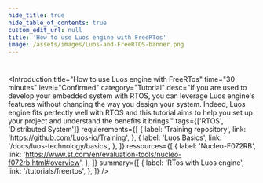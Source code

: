 ```yaml
---
hide_title: true
hide_table_of_contents: true
custom_edit_url: null
title: 'How to use Luos engine with FreeRTos'
image: /assets/images/Luos-and-FreeRTOS-banner.png
---
```



#

<Introduction
  title="How to use Luos engine with FreeRTos"
  time="30 minutes"
  level="Confirmed"
  category="Tutorial"
  desc="If you are used to develop your embedded system with RTOS, you can leverage Luos engine's features without changing the way you design your system. Indeed, Luos engine fits perfectly well with RTOS and this tutorial aims to help you set up your project and understand the benefits it brings."
  tags={['RTOS', 'Distributed System']}
  requierements={[
    {
      label: 'Training repository',
      link: 'https://github.com/Luos-io/Training',
    },
    {
      label: 'Luos Basics',
      link: '/docs/luos-technology/basics',
    },
  ]}
  ressources={[
    {
      label: 'Nucleo-F072RB',
      link: 'https://www.st.com/en/evaluation-tools/nucleo-f072rb.html#overview',
    },
  ]}
  summary={[
    {
      label: 'RTos with Luos engine',
      link: '/tutorials/freertos',
    },
  ]}
/>
